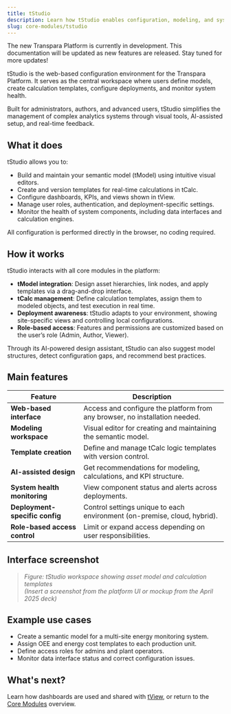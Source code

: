 ```yaml
---
title: tStudio
description: Learn how tStudio enables configuration, modeling, and system management in the Transpara Platform.
slug: core-modules/tstudio
---
```


<Callout title="Transpara Platform is under development" type="success">
The new Transpara Platform is currently in development. This documentation will be updated as new features are released. Stay tuned for more updates!
</Callout>

tStudio is the web-based configuration environment for the Transpara Platform. It serves as the central workspace where users define models, create calculation templates, configure deployments, and monitor system health.

Built for administrators, authors, and advanced users, tStudio simplifies the management of complex analytics systems through visual tools, AI-assisted setup, and real-time feedback.


## What it does

tStudio allows you to:
- Build and maintain your semantic model (tModel) using intuitive visual editors.
- Create and version templates for real-time calculations in tCalc.
- Configure dashboards, KPIs, and views shown in tView.
- Manage user roles, authentication, and deployment-specific settings.
- Monitor the health of system components, including data interfaces and calculation engines.

All configuration is performed directly in the browser, no coding required.


## How it works

tStudio interacts with all core modules in the platform:

- **tModel integration**: Design asset hierarchies, link nodes, and apply templates via a drag-and-drop interface.
- **tCalc management**: Define calculation templates, assign them to modeled objects, and test execution in real time.
- **Deployment awareness**: tStudio adapts to your environment, showing site-specific views and controlling local configurations.
- **Role-based access**: Features and permissions are customized based on the user’s role (Admin, Author, Viewer).

Through its AI-powered design assistant, tStudio can also suggest model structures, detect configuration gaps, and recommend best practices.


## Main features

| Feature                          | Description                                                                 |
|----------------------------------|-----------------------------------------------------------------------------|
| **Web-based interface**          | Access and configure the platform from any browser, no installation needed.  |
| **Modeling workspace**           | Visual editor for creating and maintaining the semantic model.             |
| **Template creation**            | Define and manage tCalc logic templates with version control.              |
| **AI-assisted design**           | Get recommendations for modeling, calculations, and KPI structure.         |
| **System health monitoring**     | View component status and alerts across deployments.                       |
| **Deployment-specific config**   | Control settings unique to each environment (on-premise, cloud, hybrid).   |
| **Role-based access control**    | Limit or expand access depending on user responsibilities.                 |


## Interface screenshot

> *Figure: tStudio workspace showing asset model and calculation templates*  
> *(Insert a screenshot from the platform UI or mockup from the April 2025 deck)*


## Example use cases

- Create a semantic model for a multi-site energy monitoring system.
- Assign OEE and energy cost templates to each production unit.
- Define access roles for admins and plant operators.
- Monitor data interface status and correct configuration issues.


## What's next?

Learn how dashboards are used and shared with [tView](../tview), or return to the [Core Modules](../core-modules) overview.
